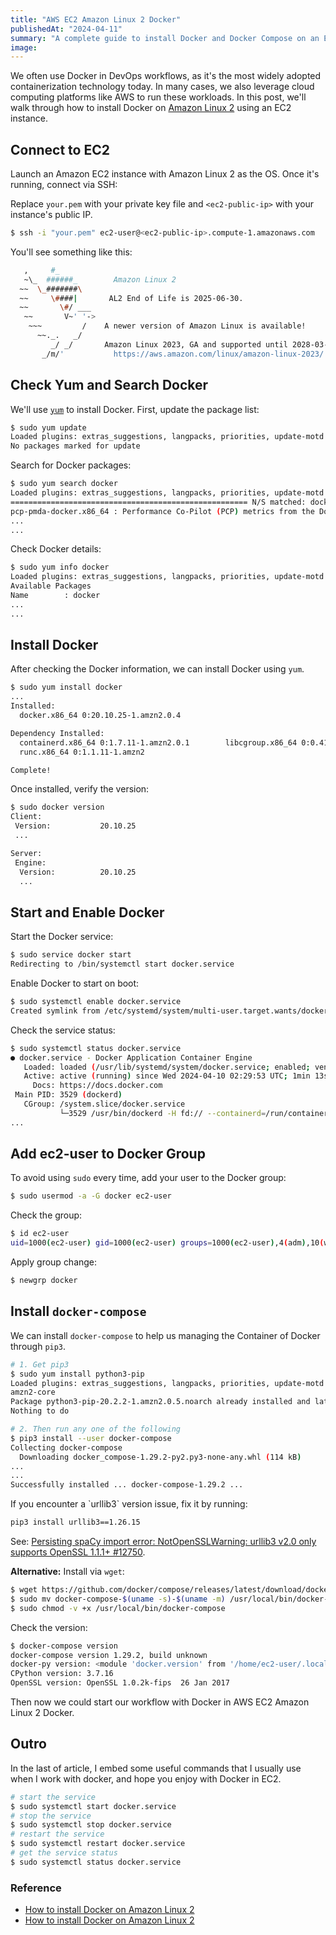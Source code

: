 ```yaml
---
title: "AWS EC2 Amazon Linux 2 Docker"
publishedAt: "2024-04-11"
summary: "A complete guide to install Docker and Docker Compose on an EC2 instance running Amazon Linux 2."
image:
---
```


We often use Docker in DevOps workflows, as it's the most widely adopted containerization technology today. In many cases, we also leverage cloud computing platforms like AWS to run these workloads. In this post, we'll walk through how to install Docker on [Amazon Linux 2](https://aws.amazon.com/amazon-linux-2/) using an EC2 instance.

## Connect to EC2

Launch an Amazon EC2 instance with Amazon Linux 2 as the OS. Once it's running, connect via SSH:

Replace `your.pem` with your private key file and `<ec2-public-ip>` with your instance's public IP.

```bash
$ ssh -i "your.pem" ec2-user@<ec2-public-ip>.compute-1.amazonaws.com
```

You'll see something like this:

```bash
   ,     #_
   ~\_  ######_        Amazon Linux 2
  ~~  \_#######\
  ~~     \####|       AL2 End of Life is 2025-06-30.
  ~~       \#/ ___
   ~~       V~' '->
    ~~~         /    A newer version of Amazon Linux is available!
      ~~._.   _/
         _/ _/       Amazon Linux 2023, GA and supported until 2028-03-15.
       _/m/'           https://aws.amazon.com/linux/amazon-linux-2023/
```

## Check Yum and Search Docker

We'll use [`yum`](<https://en.wikipedia.org/wiki/Yum_(software)>) to install Docker. First, update the package list:

```bash
$ sudo yum update
Loaded plugins: extras_suggestions, langpacks, priorities, update-motd
No packages marked for update
```

Search for Docker packages:

```bash
$ sudo yum search docker
Loaded plugins: extras_suggestions, langpacks, priorities, update-motd
===================================================== N/S matched: docker =====================================================
pcp-pmda-docker.x86_64 : Performance Co-Pilot (PCP) metrics from the Docker daemon
...
...
```

Check Docker details:

```bash
$ sudo yum info docker
Loaded plugins: extras_suggestions, langpacks, priorities, update-motd
Available Packages
Name        : docker
...
...
```


## Install Docker

After checking the Docker information, we can install Docker using `yum`.

```bash
$ sudo yum install docker
...
Installed:
  docker.x86_64 0:20.10.25-1.amzn2.0.4

Dependency Installed:
  containerd.x86_64 0:1.7.11-1.amzn2.0.1        libcgroup.x86_64 0:0.41-21.amzn2        pigz.x86_64 0:2.3.4-1.amzn2.0.1
  runc.x86_64 0:1.1.11-1.amzn2

Complete!
```

Once installed, verify the version:

```bash
$ sudo docker version
Client:
 Version:           20.10.25
 ...

Server:
 Engine:
  Version:          20.10.25
  ...
```

## Start and Enable Docker

Start the Docker service:

```bash
$ sudo service docker start
Redirecting to /bin/systemctl start docker.service
```

Enable Docker to start on boot:

```bash
$ sudo systemctl enable docker.service
Created symlink from /etc/systemd/system/multi-user.target.wants/docker.service to /usr/lib/systemd/system/docker.service.
```

Check the service status:

```bash
$ sudo systemctl status docker.service
● docker.service - Docker Application Container Engine
   Loaded: loaded (/usr/lib/systemd/system/docker.service; enabled; vendor preset: disabled)
   Active: active (running) since Wed 2024-04-10 02:29:53 UTC; 1min 13s ago
     Docs: https://docs.docker.com
 Main PID: 3529 (dockerd)
   CGroup: /system.slice/docker.service
           └─3529 /usr/bin/dockerd -H fd:// --containerd=/run/containerd/containerd.sock --default-ulimit nofile=32768:65536...
...
```

## Add ec2-user to Docker Group

To avoid using `sudo` every time, add your user to the Docker group:

```bash
$ sudo usermod -a -G docker ec2-user
```

Check the group:

```bash
$ id ec2-user
uid=1000(ec2-user) gid=1000(ec2-user) groups=1000(ec2-user),4(adm),10(wheel),190(systemd-journal),992(docker)
```

Apply group change:

```bash
$ newgrp docker
```

## Install `docker-compose`

We can install `docker-compose` to help us managing the Container of Docker through `pip3`.

```bash
# 1. Get pip3
$ sudo yum install python3-pip
Loaded plugins: extras_suggestions, langpacks, priorities, update-motd
amzn2-core                                                                                              | 3.6 kB  00:00:00
Package python3-pip-20.2.2-1.amzn2.0.5.noarch already installed and latest version
Nothing to do

# 2. Then run any one of the following
$ pip3 install --user docker-compose
Collecting docker-compose
  Downloading docker_compose-1.29.2-py2.py3-none-any.whl (114 kB)
...
...
Successfully installed ... docker-compose-1.29.2 ...
```

<MarkdownAlert type="important">
  If you encounter a `urllib3` version issue, fix it by running:

  ```bash
  pip3 install urllib3==1.26.15
  ```

  See: [Persisting spaCy import error: NotOpenSSLWarning: urllib3 v2.0 only supports OpenSSL 1.1.1+ #12750](https://github.com/explosion/spaCy/discussions/12750).
</MarkdownAlert>

**Alternative:** Install via `wget`:

```bash
$ wget https://github.com/docker/compose/releases/latest/download/docker-compose-$(uname -s)-$(uname -m)
$ sudo mv docker-compose-$(uname -s)-$(uname -m) /usr/local/bin/docker-compose
$ sudo chmod -v +x /usr/local/bin/docker-compose
```

Check the version:

```bash
$ docker-compose version
docker-compose version 1.29.2, build unknown
docker-py version: <module 'docker.version' from '/home/ec2-user/.local/lib/python3.7/site-packages/docker/version.py'>
CPython version: 3.7.16
OpenSSL version: OpenSSL 1.0.2k-fips  26 Jan 2017
```

Then now we could start our workflow with Docker in AWS EC2 Amazon Linux 2 Docker.

## Outro

In the last of article, I embed some useful commands that I usually use when I work with docker, and hope you enjoy with Docker in EC2.

```bash
# start the service
$ sudo systemctl start docker.service
# stop the service
$ sudo systemctl stop docker.service
# restart the service
$ sudo systemctl restart docker.service
# get the service status
$ sudo systemctl status docker.service
```

### Reference

- [How to install Docker on Amazon Linux 2](https://www.cyberciti.biz/faq/how-to-install-docker-on-amazon-linux-2/)
- [How to install Docker on Amazon Linux 2](https://swapnasagarpradhan.medium.com/how-to-install-docker-on-amazon-linux-2-8e5161ac5464)

